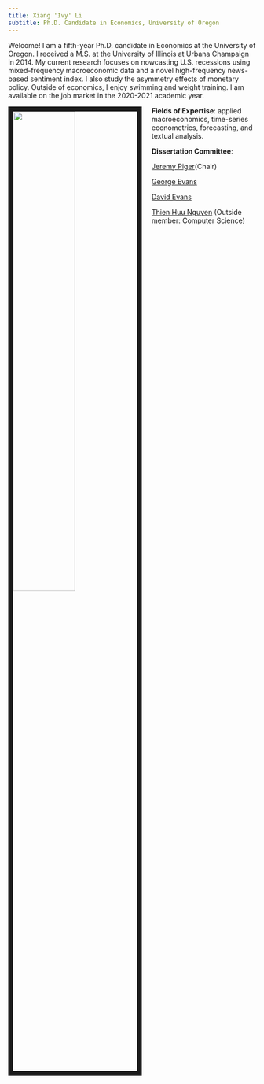 ```yaml
---
title: Xiang 'Ivy' Li
subtitle: Ph.D. Candidate in Economics, University of Oregon
---
```


<link rel="stylesheet" href="styles.css" type="text/css">

Welcome! I am a fifth-year Ph.D. candidate in Economics at the University of Oregon. I received a M.S. at the University of Illinois at Urbana Champaign in 2014. My current research focuses on nowcasting U.S. recessions using mixed-frequency macroeconomic data  and a novel high-frequency news-based sentiment index. I also study the asymmetry effects of monetary policy. Outside of economics, I enjoy swimming and weight training. I am available on the job market in the 2020-2021 academic year.

<img src="images/IMG_5173.jpg" style="width:50%; border:10px solid; margin-right: 20px" align="left">

**Fields of Expertise**: applied macroeconomics, time-series econometrics, forecasting, and textual analysis.

**Dissertation Committee**:

[Jeremy Piger](https://pages.uoregon.edu/jpiger/)(Chair)

[George Evans](https://pages.uoregon.edu/gevans/)

[David Evans](http://econevans.com/)

[Thien Huu Nguyen](https://ix.cs.uoregon.edu/~thien/) (Outside member: Computer Science)
    
<!-- Please contact me: xli4@uoregon.edu -->



